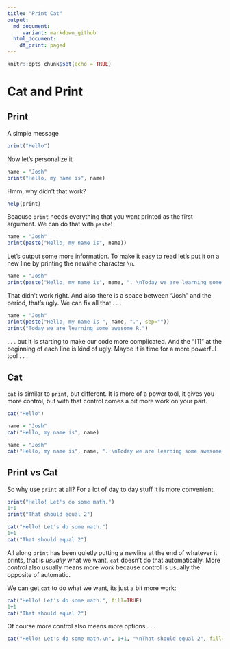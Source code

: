 ```yaml
---
title: "Print Cat"
output:
  md_document:
     variant: markdown_github
  html_document:
    df_print: paged
---
```


```r
knitr::opts_chunk$set(echo = TRUE)
```


# Cat and Print
## Print
A simple message
```r
print("Hello")
```

Now let's personalize it
```r
name = "Josh"
print("Hello, my name is", name)
```

Hmm, why didn't that work?
```r
help(print)
```

Beacuse `print` needs everything that you want printed as the first argument.  We can do that with `paste`!

```r
name = "Josh"
print(paste("Hello, my name is", name))
```

Let's output some more information.  To make it easy to read let's put it on a new line by printing the _newline_ character `\n`.

```r
name = "Josh"
print(paste("Hello, my name is", name, ". \nToday we are learning some awesome R."))
```

That didn't work right. And also there is a space between "Josh" and the period, that's ugly.
We can fix all that . . .

```r
name = "Josh"
print(paste("Hello, my name is ", name, ".", sep=""))
print("Today we are learning some awesome R.")
```
. . . but it is starting to make our code more complicated.  And the "[1]" at the beginning of each line is kind of ugly.  Maybe it is time for a more powerful tool . . .

## Cat
`cat` is similar to `print`, but different.  It is more of a power tool, it gives you more control, but with that control comes a bit more work on your part.
```r
cat("Hello")
```

```r
name = "Josh"
cat("Hello, my name is", name)
```

```r
name = "Josh"
cat("Hello, my name is", name, ". \nToday we are learning some awesome R.")
```

## Print vs Cat
So why use `print` at all?  For a lot of day to day stuff it is more convenient.
```r
print("Hello! Let's do some math.")
1+1
print("That should equal 2")
```

```r
cat("Hello! Let's do some math.")
1+1
cat("That should equal 2")
```

All along `print` has been quietly putting a newline at the end of whatever it prints, that is _usually_ what we want.  `cat` doesn't do that automatically.  More _control_ also usually means more _work_ because control is usually the opposite of automatic.

We can get `cat` to do what we want, its just a bit more work:

```r
cat("Hello! Let's do some math.", fill=TRUE)
1+1
cat("That should equal 2")
```
 
 Of course more control also means more options . . .

```r
cat("Hello! Let's do some math.\n", 1+1, "\nThat should equal 2", fill=TRUE)
```

 